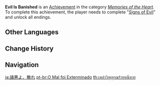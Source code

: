 {{Achievement Infobox
|title        = 
|id           = 84104
|order id     = 6100
|category     = Memories of the Heart
|description  = Complete "[[Signs of Evil]]" and unlock all endings.
|requirements = 
|primogems    = 20
|tracking     = 
|quest        = Signs of Evil
|topic        = 
}}
'''Evil Is Banished''' is an [[Achievement]] in the category ''[[Memories of the Heart]]''. To complete this achievement, the player needs to complete "[[Signs of Evil]]" and unlock all endings.
<!--
==Trivia==

==Video Guides==
{{EVT
|video1   = 
|caption1 = 
}}
-->
==Other Languages==
{{Other Languages
|en      = Evil Is Banished
|zhs     = 诸邪退散
|zhs_rm  = Zhū Xié Tuìsàn
|zht     = 諸邪退散
|zht_rm  = Zhū Xié Tuìsàn
|zh_tl   = 
|ja      = 諸悪よ、散れ
|ja_rm   = Shoaku yo, Chire
|ja_tl   = All Evils, Begone
|ko      = 악령이여 물러가라
|ko_rm   = Angnyeong-iyeo Mulleogara
|ko_tl   = Avaunt, Evil Spirit
|es      = El mal ha sido desterrado
|es_tl   = Evil Has Been Banished
|fr      = Le mal est banni
|fr_tl   = Evil Is Banished
|ru      = И зло изгнано
|ru_tl   = And Evil Is Banished
|th      = เหล่าวิญญาณร้ายหนีหาย
|th_rm   = 
|th_tl   = 
|vi      = Tà Ác Rút Lui
|vi_tl   = 
|de      = Das Böse ist verbannt
|de_tl   = The Evil Is Banished
|id      = Pembasmi Iblis
|id_tl   = Demon Exterminator
|pt      = O Mal foi Exterminado
|pt_tl   = 
|tr      = Kötülük Defedildi
|tr_tl   = 
|it      = Il male è stato bandito
|it_tl   = 
}}

==Change History==
{{Change History|1.4}}
<!--
==References==
{{Reflist}}
-->
==Navigation==
{{Achievement Navbox|Memories of the Heart}}

[[ja:諸悪よ、散れ]]
[[pt-br:O Mal foi Exterminado]]
[[th:เหล่าวิญญาณร้ายหนีหาย]]